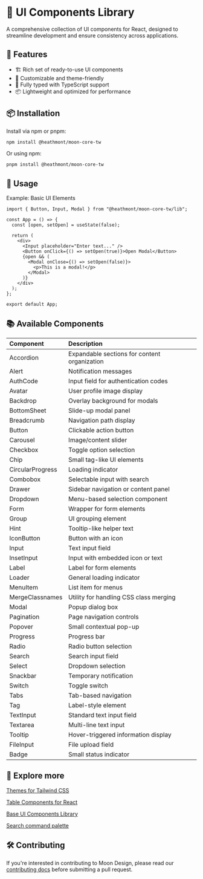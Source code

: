 # 🧩 UI Components Library

A comprehensive collection of UI components for React, designed to streamline development and ensure consistency across applications.

## 🚀 Features

- 🏗 Rich set of ready-to-use UI components
- 🎨 Customizable and theme-friendly
- 🔄 Fully typed with TypeScript support
- 📦 Lightweight and optimized for performance

## 📦 Installation

Install via npm or pnpm:

```bash
npm install @heathmont/moon-core-tw
```
Or using npm:

```bash
pnpm install @heathmont/moon-core-tw
```

## 🎯 Usage
Example: Basic UI Elements

```code
import { Button, Input, Modal } from "@heathmont/moon-core-tw/lib";

const App = () => {
  const [open, setOpen] = useState(false);

  return (
    <div>
      <Input placeholder="Enter text..." />
      <Button onClick={() => setOpen(true)}>Open Modal</Button>
      {open && (
        <Modal onClose={() => setOpen(false)}>
          <p>This is a modal!</p>
        </Modal>
      )}
    </div>
  );
};

export default App;
```

## 📚 Available Components
| Component | Description |
:- | :-
Accordion |	Expandable sections for content organization
Alert |	Notification messages
AuthCode |	Input field for authentication codes
Avatar |	User profile image display
Backdrop |	Overlay background for modals
BottomSheet |	Slide-up modal panel
Breadcrumb |	Navigation path display
Button |	Clickable action button
Carousel |	Image/content slider
Checkbox |	Toggle option selection
Chip |	Small tag-like UI elements
CircularProgress |	Loading indicator
Combobox |	Selectable input with search
Drawer |	Sidebar navigation or content panel
Dropdown |	Menu-based selection component
Form |	Wrapper for form elements
Group |	UI grouping element
Hint |	Tooltip-like helper text
IconButton |	Button with an icon
Input |	Text input field
InsetInput |	Input with embedded icon or text
Label |	Label for form elements
Loader |	General loading indicator
MenuItem |	List item for menus
MergeClassnames |	Utility for handling CSS class merging
Modal |	Popup dialog box
Pagination |	Page navigation controls
Popover |	Small contextual pop-up
Progress |	Progress bar
Radio |	Radio button selection
Search |	Search input field
Select |	Dropdown selection
Snackbar |	Temporary notification
Switch |	Toggle switch
Tabs |	Tab-based navigation
Tag |	Label-style element
TextInput |	Standard text input field
Textarea |	Multi-line text input
Tooltip |	Hover-triggered information display
FileInput |	File upload field
Badge |	Small status indicator

## 🧭 Explore more

[Themes for Tailwind CSS](themes)

[Table Components for React](table-v8)

[Base UI Components Library](base)

[Search command palette](cmdk)


## 🛠️ Contributing

If you're interested in contributing to Moon Design, please read our [contributing docs](CONTRIBUTING.md) before submitting a pull request.
